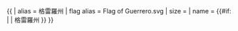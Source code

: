 {{ {{{1<noinclude>|country showdata</noinclude>}}}
| alias = 格雷羅州
| flag alias = Flag of Guerrero.svg
| size = {{{size|}}}
| name = {{#if: {{{name|}}} | {{{name|}}} | 格雷羅州 }}
}}<noinclude>
</noinclude>